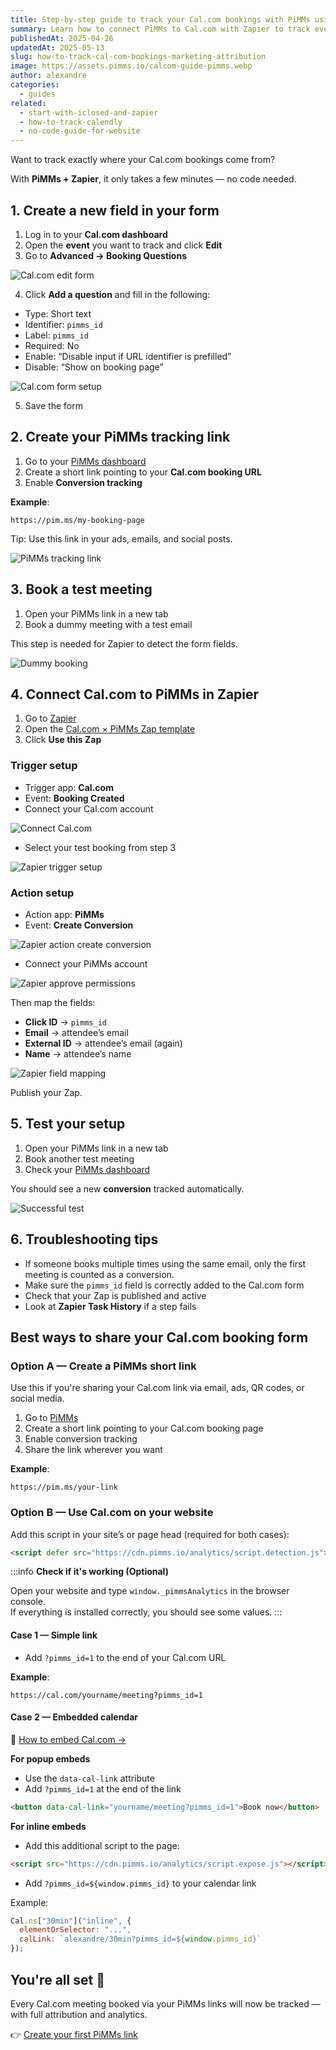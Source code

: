 ```yaml
---
title: Step-by-step guide to track your Cal.com bookings with PiMMs using Zapier
summary: Learn how to connect PiMMs to Cal.com with Zapier to track every meeting and understand exactly which campaigns drive bookings.
publishedAt: 2025-04-26
updatedAt: 2025-05-13
slug: how-to-track-cal-com-bookings-marketing-attribution
image: https://assets.pimms.io/calcom-guide-pimms.webp
author: alexandre
categories:
  - guides
related:
  - start-with-iclosed-and-zapier
  - how-to-track-calendly
  - no-code-guide-for-website
---
```


Want to track exactly where your Cal.com bookings come from?

With **PiMMs + Zapier**, it only takes a few minutes — no code needed.

## 1. Create a new field in your form

1. Log in to your **Cal.com dashboard**
2. Open the **event** you want to track and click **Edit**
3. Go to **Advanced → Booking Questions**

![Cal.com edit form](https://assets.pimms.io/cal-edit-form.webp)

4. Click **Add a question** and fill in the following:
- Type: Short text
- Identifier: `pimms_id`
- Label: `pimms_id`
- Required: No
- Enable: “Disable input if URL identifier is prefilled”
- Disable: “Show on booking page”

![Cal.com form setup](https://assets.pimms.io/cal-fill-the-question-for-the-pimms_id.webp)

5. Save the form

## 2. Create your PiMMs tracking link

1. Go to your [PiMMs dashboard](https://app.pimms.io)
2. Create a short link pointing to your **Cal.com booking URL**
3. Enable **Conversion tracking**

**Example**:
```
https://pim.ms/my-booking-page
```

Tip: Use this link in your ads, emails, and social posts.

![PiMMs tracking link](https://assets.pimms.io/pimms-tracking-link.webp?v=2)

## 3. Book a test meeting

1. Open your PiMMs link in a new tab
2. Book a dummy meeting with a test email

This step is needed for Zapier to detect the form fields.

![Dummy booking](https://assets.pimms.io/cal-dummy-booking.webp)

## 4. Connect Cal.com to PiMMs in Zapier

1. Go to [Zapier](https://zapier.com)
2. Open the [Cal.com × PiMMs Zap template](https://zapier.com/webintent/create-zap?template=255624056)
3. Click **Use this Zap**

### Trigger setup

- Trigger app: **Cal.com**
- Event: **Booking Created**
- Connect your Cal.com account

![Connect Cal.com](https://assets.pimms.io/zapier-connect-cal.webp)

- Select your test booking from step 3

![Zapier trigger setup](https://assets.pimms.io/zapier-find-dummy-record.webp)

### Action setup

- Action app: **PiMMs**
- Event: **Create Conversion**

![Zapier action create conversion](https://assets.pimms.io/zapier-action-create-conversion.webp)

- Connect your PiMMs account

![Zapier approve permissions](https://assets.pimms.io/zapier-approve-permissions.webp)

Then map the fields:

- **Click ID** → `pimms_id`
- **Email** → attendee’s email
- **External ID** → attendee’s email (again)
- **Name** → attendee’s name

![Zapier field mapping](https://assets.pimms.io/zapier-field-mapping.webp)

Publish your Zap.

## 5. Test your setup

1. Open your PiMMs link in a new tab
2. Book another test meeting
3. Check your [PiMMs dashboard](https://app.pimms.io)

You should see a new **conversion** tracked automatically.

![Successful test](https://assets.pimms.io/zapier-test-integration-calcom.webp)

## 6. Troubleshooting tips

- If someone books multiple times using the same email, only the first meeting is counted as a conversion.
- Make sure the `pimms_id` field is correctly added to the Cal.com form
- Check that your Zap is published and active
- Look at **Zapier Task History** if a step fails

## Best ways to share your Cal.com booking form

### Option A — Create a PiMMs short link

Use this if you're sharing your Cal.com link via email, ads, QR codes, or social media.

1. Go to [PiMMs](https://app.pimms.io)
2. Create a short link pointing to your Cal.com booking page
3. Enable conversion tracking
4. Share the link wherever you want

**Example**:
```
https://pim.ms/your-link
```

### Option B — Use Cal.com on your website

Add this script in your site’s or page head (required for both cases):

```html
<script defer src="https://cdn.pimms.io/analytics/script.detection.js"></script>
```

:::info
**Check if it's working (Optional)**

Open your website and type `window._pimmsAnalytics` in the browser console.  
If everything is installed correctly, you should see some values.
:::

#### Case 1 — Simple link

- Add `?pimms_id=1` to the end of your Cal.com URL

**Example**:
```
https://cal.com/yourname/meeting?pimms_id=1
```

#### Case 2 — Embedded calendar

📘 [How to embed Cal.com →](https://cal.com/help/embedding/adding-embed)

**For popup embeds**

- Use the `data-cal-link` attribute
- Add `?pimms_id=1` at the end of the link

```html
<button data-cal-link="yourname/meeting?pimms_id=1">Book now</button>
```

**For inline embeds**

- Add this additional script to the page:

```html
<script src="https://cdn.pimms.io/analytics/script.expose.js"></script>
```

- Add `?pimms_id=${window.pimms_id}` to your calendar link

Example:

```js
Cal.ns["30min"]("inline", {
  elementOrSelector: "...",
  calLink: `alexandre/30min?pimms_id=${window.pimms_id}`
});
```

## You're all set 🎉

Every Cal.com meeting booked via your PiMMs links will now be tracked — with full attribution and analytics.

👉 [Create your first PiMMs link](https://app.pimms.io)

